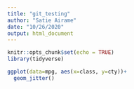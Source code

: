 ```yaml
---
title: "git_testing"
author: "Satie Airame"
date: "10/26/2020"
output: html_document
---
```


```r
knitr::opts_chunk$set(echo = TRUE)
library(tidyverse)
```
```r
ggplot(data=mpg, aes(x=class, y=cty))+
  geom_jitter()
```

